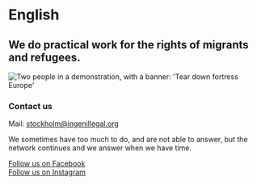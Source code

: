 
# English

## We do practical work for the rights of migrants and refugees.

<Image
  src={sthlmEnglish}
  alt="Two people in a demonstration, with a banner: 'Tear down fortress Europe'"
/>

### Contact us

Mail: [stockholm@ingenillegal.org](mailto:stockholm@ingenillegal.org)

We sometimes have too much to do, and are not able to answer, but the network continues and we answer when we have time.

[Follow us on Facebook](https://www.facebook.com/Ingen-M%C3%A4nniska-%C3%A4r-Illegal-Stockholm-124647770935985/)\
[Follow us on Instagram](https://www.instagram.com/ingenillegal_sthlm/)
